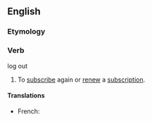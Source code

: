 ==English==

===Etymology===
{{prefix|en|re|subscribe}}

===Verb===
log out

# To [[subscribe]] again or [[renew]] a [[subscription]].

====Translations====
{{trans-top|subscribing again or renewing a subscription}}
* French: {{t+|fr|réabonner}}
{{trans-mid}}
{{trans-bottom}}